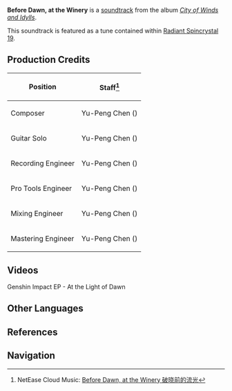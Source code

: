 {{Soundtrack Infobox
|title          =
|image          = City of Winds and Idylls.png
|album          = City of Winds and Idylls
|disc           = 2
|number         = 29
|featured       =
|featured2      =
|featured3      =
|featured_disc  =
|featured_disc2 =
|featured_disc3 =
|youtube_id     = aeEkatw2Heg
|youtube_time   = 244
|spotify_id     = 21ovsz7zVD2bbOivYshYDh
|played_in      = Dawn Winery
|during         = [[Dawn Winery]] (Dawn)
|domain         =
|previous       = Dawn Winery Theme (City of Winds and Idylls)
|next           = A Familiar Sight and Leisure
}}
'''Before Dawn, at the Winery''' is a [[soundtrack]] from the album ''[[City of Winds and Idylls]]''.

This soundtrack is featured as a tune contained within [[Radiant Spincrystal 19]].

==Production Credits==
{| class="wikitable" style="text-align:left; height:0.5em"
! Position
! Staff<ref>NetEase Cloud Music: [https://music.163.com/#/song?id=1481390635 Before Dawn, at the Winery 破晓前的流光]</ref>
|-
! Composer
| Yu-Peng Chen ({{Lang|zh=陈致逸|mini=1}})
|-
! Guitar Solo
| Yu-Peng Chen ({{Lang|zh=陈致逸|mini=1}})
|-
! Recording Engineer
| Yu-Peng Chen ({{Lang|zh=陈致逸|mini=1}})
|-
! Pro Tools Engineer
| Yu-Peng Chen ({{Lang|zh=陈致逸|mini=1}})
|-
! Mixing Engineer
| Yu-Peng Chen ({{Lang|zh=陈致逸|mini=1}})
|-
! Mastering Engineer
| Yu-Peng Chen ({{Lang|zh=陈致逸|mini=1}})
|}

==Videos==
<gallery hideaddbutton="true" captionalign="center">
Genshin Impact EP - At the Light of Dawn
</gallery>

==Other Languages==
{{Other Languages|default_hidden = 1
|en      = Before Dawn, at the Winery
|zhs     = 破晓前的流光
|zhs_rm  = Pòxiǎo Qián de Liúguāng
|zht     = 破曉前的流光
|zht_rm  = Pòxiǎo Qián de Liúguāng
|ja      = 夜明け前のワイナリ<ref name="RS">{{Ref/Item|Radiant Spincrystal 19|note=Japanese, Korean, Spanish, French, Russian, Thai, Vietnamese, German, Indonesian, Portuguese}}</ref>
|ja_rm   = Yoake Mae no Wainari
|ko      = Before Dawn, at the Winery<ref name="RS" />
|es      = Before Dawn, at the Winery<ref name="RS" />
|fr      = Before Dawn, at the Winery<ref name="RS" />
|ru      = Before Dawn, at the Winery<ref name="RS" />
|th      = Before Dawn, at the Winery<ref name="RS" />
|vi      = Ánh Sáng Trước Bình Minh<ref name="RS" />
|de      = Before Dawn, at the Winery<ref name="RS" />
|id      = Before Dawn, at the Winery<ref name="RS" />
|pt      = Before Dawn, at the Winery<ref name="RS" />
}}

==References==
{{Reflist}}

==Navigation==
{{Soundtrack Navbox|City of Winds and Idylls}}